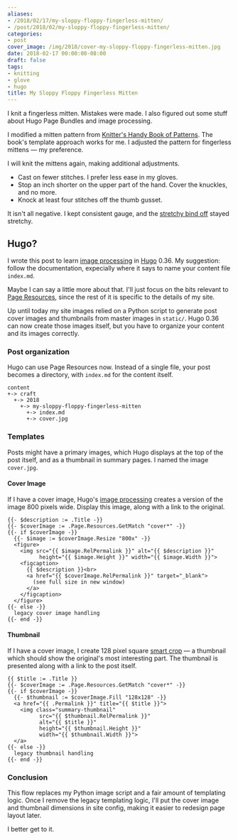 ```yaml
---
aliases:
- /2018/02/17/my-sloppy-floppy-fingerless-mitten/
- /post/2018/02/my-sloppy-floppy-fingerless-mitten/
categories:
- post
cover_image: /img/2018/cover-my-sloppy-floppy-fingerless-mitten.jpg
date: 2018-02-17 00:00:00-08:00
draft: false
tags:
- knitting
- glove
- hugo
title: My Sloppy Floppy Fingerless Mitten
---
```


I knit a fingerless mitten. Mistakes were made. I also figured out some stuff about Hugo Page Bundles and
image processing.

I modified a mitten pattern from [Knitter's Handy Book of Patterns][]. The book's template approach works
for me. I adjusted the pattern for fingerless mittens — my preference.

[Knitter's Handy Book Of Patterns]: https://www.goodreads.com/book/show/85015.Knitters_Handy_Book_Of_Patterns?from_search=true

I will knit the mittens again, making additional adjustments.

* Cast on fewer stitches. I prefer less ease in my gloves.
* Stop an inch shorter on the upper part of the hand. Cover the knuckles, and no more.
* Knock at least four stitches off the thumb gusset.


It isn't all negative. I kept consistent gauge, and the [stretchy bind off][] stayed stretchy.

[stretchy bind off]: https://www.thespruce.com/stretchy-bind-off-stich-knitting-tutorial-2115677

## Hugo?

I wrote this post to learn [image processing][] in [Hugo][] 0.36. My suggestion: follow the documentation,
expecially where it says to name your content file `index.md`.

[image processing]: https://gohugo.io/content-management/image-processing/

Maybe I can say a little more about that. I'll just focus on the bits relevant to [Page Resources][], since
the rest of it is specific to the details of my site.

[Page Resources]: https://gohugo.io/content-management/page-resources/

Up until today my site images relied on a Python script to generate post cover images and thumbnails from
master images in `static/`. Hugo 0.36 can now create those images itself, but you have to organize your
content and its images correctly.

### Post organization

Hugo can use Page Resources now. Instead of a single file, your post becomes a directory, with
`index.md` for the content itself.

```
content
+-> craft
  +-> 2018
    +-> my-sloppy-floppy-fingerless-mitten
      +-> index.md
      +-> cover.jpg
```

### Templates

Posts might have a primary images, which Hugo displays at the top of the post itself,
and as a thumbnail in summary pages. I named the image `cover.jpg`.

#### Cover Image

If I have a cover image, Hugo's [image processing][] creates a version of the image 800 pixels wide. Display this image,
along with a link to the original.

```
{{- $description := .Title -}}
{{- $coverImage := .Page.Resources.GetMatch "cover*" -}}
{{- if $coverImage -}}
  {{- $image := $coverImage.Resize "800x" -}}
  <figure>
    <img src="{{ $image.RelPermalink }}" alt="{{ $description }}"
          height="{{ $image.Height }}" width="{{ $image.Width }}">
    <figcaption>
      {{ $description }}<br>
      <a href="{{ $coverImage.RelPermalink }}" target="_blank">
        (see full size in new window)
      </a>
    </figcaption>
  </figure>
{{- else -}}
  legacy cover image handling
{{- end -}}
```

#### Thumbnail

If I have a cover image, I create 128 pixel square [smart crop][] — a thumbnail which should show
the original's most interesting part. The thumbnail is presented along with a link to the post itself.

[smart crop]: https://gohugo.io/content-management/image-processing/#smart-cropping-of-images

```
{{ $title := .Title }}
{{- $coverImage := .Page.Resources.GetMatch "cover*" -}}
{{- if $coverImage -}}
  {{- $thumbnail := $coverImage.Fill "128x128" -}}
  <a href="{{ .Permalink }}" title="{{ $title }}">
    <img class="summary-thumbnail"
          src="{{ $thumbnail.RelPermalink }}"
          alt="{{ $title }}"
          height="{{ $thumbnail.Height }}"
          width="{{ $thumbnail.Width }}">
  </a>
{{- else -}}
  legacy thumbnail handling
{{- end -}}
```

### Conclusion

This flow replaces my Python image script and a fair amount of templating logic. Once I remove the legacy
templating logic, I'll put the cover image and thumbnail dimensions in site config, making it easier to
redesign page layout later.

I better get to it.

[Hugo]: https://gohugo.io/
